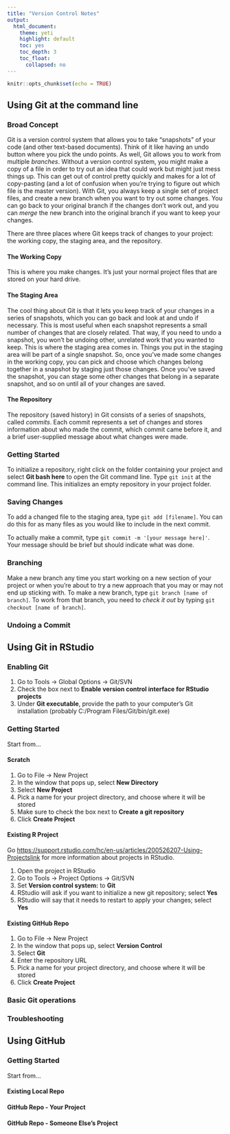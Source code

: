 ```yaml
---
title: "Version Control Notes"
output:
  html_document:
    theme: yeti
    highlight: default
    toc: yes
    toc_depth: 3
    toc_float:
      collapsed: no
---
```


```r
knitr::opts_chunk$set(echo = TRUE)
```


**Using Git at the command line**
------------------------------------------
### Broad Concept
Git is a version control system that allows you to take "snapshots" of your code (and other text-based documents). Think of it like having an undo button where you pick the undo points. As well, Git allows you to work from multiple *branches*. Without a version control system, you might make a copy of a file in order to try out an idea that could work but might just mess things up. This can get out of control pretty quickly and makes for a lot of copy-pasting (and a lot of confusion when you're trying to figure out which file is the master version). With Git, you always keep a single set of project files, and create a new branch when you want to try out some changes. You can go back to your original branch if the changes don't work out, and you can *merge* the new branch into the original branch if you want to keep your changes.

There are three places where Git keeps track of changes to your project: the working copy, the staging area, and the repository.

#### The Working Copy
This is where you make changes. It's just your normal project files that are stored on your hard drive.

#### The Staging Area
The cool thing about Git is that it lets you keep track of your changes in a series of snapshots, which you can go back and look at and undo if necessary. This is most useful when each snapshot represents a small number of changes that are closely related. That way, if you need to undo a snapshot, you won't be undoing other, unrelated work that you wanted to keep.
This is where the staging area comes in. Things you put in the staging area will be part of a single snapshot. So, once you've made some changes in the working copy, you can pick and choose which changes belong together in a snapshot by staging just those changes. Once you've saved the snapshot, you can stage some other changes that belong in a separate snapshot, and so on until all of your changes are saved.

#### The Repository
The repository (saved history) in Git consists of a series of snapshots, called *commits*. Each commit represents a set of changes and stores information about who made the commit, which commit came before it, and a brief user-supplied message about what changes were made.

### Getting Started
To initialize a repository, right click on the folder containing your project and select **Git bash here** to open the Git command line. Type `git init` at the command line. This initializes an empty repository in your project folder.

### Saving Changes
To add a changed file to the staging area, type `git add [filename]`. You can do this for as many files as you would like to include in the next commit.

To actually make a commit, type `git commit -m '[your message here]'`. Your message should be brief but should indicate what was done.

### Branching
Make a new branch any time you start working on a new section of your project or when you're about to try a new approach that you may or may not end up sticking with.
To make a new branch, type `git branch [name of branch]`. To work from that branch, you need to *check it out* by typing `git checkout [name of branch]`.

### Undoing a Commit


**Using Git in RStudio**
-----------------------------------------
### Enabling Git

#. Go to Tools -> Global Options -> Git/SVN
#. Check the box next to **Enable version control interface for RStudio projects**
#. Under **Git executable**, provide the path to your computer's Git installation (probably C:/Program Files/Git/bin/git.exe)

### Getting Started {.tabset .tabset-pills}

Start from...

#### Scratch

#. Go to File -> New Project
#. In the window that pops up, select **New Directory**
#. Select **New Project**
#. Pick a name for your project directory, and choose where it will be stored
#. Make sure to check the box next to **Create a git repository**
#. Click **Create Project**

#### Existing R Project

Go <https://support.rstudio.com/hc/en-us/articles/200526207-Using-Projects>[link](**here**) for more information about projects in RStudio.

#. Open the project in RStudio
#. Go to Tools -> Project Options -> Git/SVN
#. Set **Version control system:** to **Git**
#. RStudio will ask if you want to initialize a new git repository; select **Yes**
#. RStudio will say that it needs to restart to apply your changes; select **Yes**

#### Existing GitHub Repo

#. Go to File -> New Project
#. In the window that pops up, select **Version Control**
#. Select **Git**
#. Enter the repository URL
#. Pick a name for your project directory, and choose where it will be stored
#. Click **Create Project**

### Basic Git operations

### Troubleshooting

**Using GitHub**
------------------------------------------

### Getting Started {.tabset .tabset-pills}

Start from...

#### Existing Local Repo

#### GitHub Repo - Your Project

#### GitHub Repo - Someone Else's Project